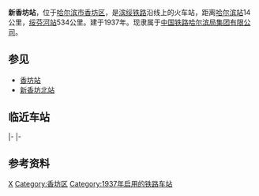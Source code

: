 {{Infobox China railway station
|车站名称 = 新香坊站
|图片 = Xinxiangfang Station.jpg
|图片介绍 = 新香坊站
|车站拼音 = Xinxiangfang
|英文名称 = Xinxiangfang Railway Station
|车站代码 = 61931<ref>{{cite book|title=中华人民共和国铁路车站代码（GB/T 10302-2010）|publisher=中国标准出版社|year=2010|isbn=155066140495|ignore-isbn-error=true|pages=41}}</ref>
|电报码 = XTB
|拼音码 = XXF
|车站位置 = [[黑龙江省|黑龙江省]][[哈尔滨市|哈尔滨市]][[香坊区|香坊区]]
|坐标 = {{coord|45.709924|N|126.760541|E|display=inline,title}}
|归属 = [[哈尔滨局集团|哈尔滨局集团]]哈尔滨车务段
|type = 货运站
|线路 = [[滨绥铁路|滨绥铁路]]
|车站等级 = [[二等站_(中国大陆)|二等站]]
}}

'''新香坊站'''，位于[[哈尔滨市|哈尔滨市]][[香坊区|香坊区]]，是[[滨绥铁路|滨绥铁路]]沿线上的火车站，距离[[哈尔滨站|哈尔滨站]]14公里，[[绥芬河站|绥芬河站]]534公里。建于1937年。现隶属于[[中国铁路哈尔滨局集团有限公司|中国铁路哈尔滨局集团有限公司]]。
== 参见 ==
*[[香坊站|香坊站]]
*[[新香坊北站|新香坊北站]]

==临近车站==
{{start rail box|[[File:China_Railways.svg|16px]] [[中国铁路|中国铁路]]}}
{{s-inop|[[香坊站|香坊站]]|{{站|哈尔滨}}方向}}
{{s-line|[[滨绥铁路|滨绥铁路]]<br />← 7km 新香坊站 6km →}}
{{s-inop|[[成高子站|成高子站]]|{{站|绥芬河}}方向|rows=3}}
|-
{{s-inop|[[东门站_(哈尔滨)|东门站]]|{{站|哈尔滨东}}方向}}
{{s-line|东新联络线<br />← 7km 新香坊站 6km →}}
|-
{{s-inop|[[孙家站|孙家站]]|拉滨线{{站|拉法}}方向}}
{{s-line|孙新联络线<br />← 7km 新香坊站 6km →}}
{{end box}}

== 参考资料 ==
{{reflist}}

{{China-rail-stub}}
{{滨绥铁路}}
{{中国铁路集装箱中心站}}

[[Category:哈尔滨市铁路车站|X]]
[[Category:香坊区|Category:香坊区]]
[[Category:1937年启用的铁路车站|Category:1937年启用的铁路车站]]